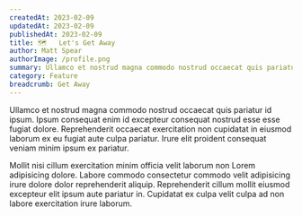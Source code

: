 ```yaml
---
createdAt: 2023-02-09
updatedAt: 2023-02-09
publishedAt: 2023-02-09
title: 🗺️   Let's Get Away
author: Matt Spear
authorImage: /profile.png
summary: Ullamco et nostrud magna commodo nostrud occaecat quis pariatur id ipsum. Ipsum consequat enim id excepteur consequat nostrud esse esse fugiat dolore.
category: Feature
breadcrumb: Get Away
---
```


Ullamco et nostrud magna commodo nostrud occaecat quis pariatur id ipsum. Ipsum
consequat enim id excepteur consequat nostrud esse esse fugiat dolore.
Reprehenderit occaecat exercitation non cupidatat in eiusmod laborum ex eu
fugiat aute culpa pariatur. Irure elit proident consequat veniam minim ipsum ex
pariatur.

Mollit nisi cillum exercitation minim officia velit laborum non Lorem
adipisicing dolore. Labore commodo consectetur commodo velit adipisicing irure
dolore dolor reprehenderit aliquip. Reprehenderit cillum mollit eiusmod
excepteur elit ipsum aute pariatur in. Cupidatat ex culpa velit culpa ad non
labore exercitation irure laborum.
